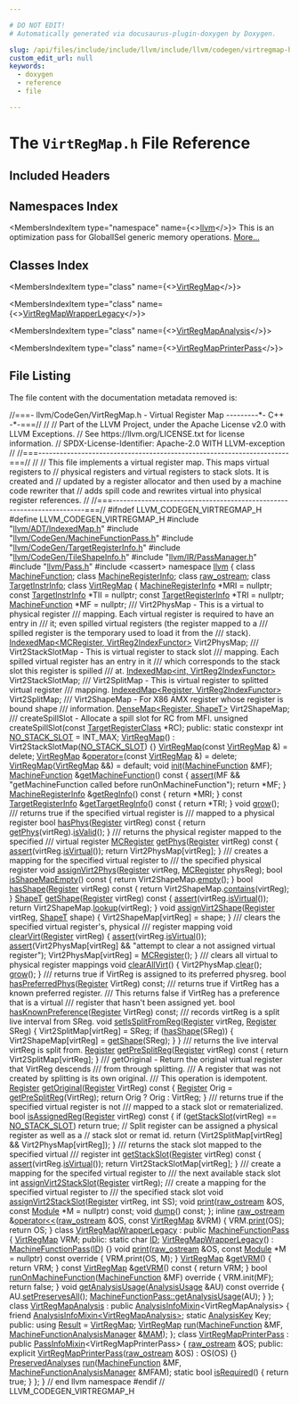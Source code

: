 ```yaml
---

# DO NOT EDIT!
# Automatically generated via docusaurus-plugin-doxygen by Doxygen.

slug: /api/files/include/include/llvm/include/llvm/codegen/virtregmap-h
custom_edit_url: null
keywords:
  - doxygen
  - reference
  - file

---
```





# The `VirtRegMap.h` File Reference

<DoxygenPage pluginConfig={pluginConfig}>



## Included Headers

<IncludesList>
<IncludesListItem
  filePath="llvm/ADT/IndexedMap.h"
  permalink="/docs/api/files/include/include/llvm/include/llvm/adt/indexedmap-h"
  isLocal="true" />
<IncludesListItem
  filePath="llvm/CodeGen/MachineFunctionPass.h"
  permalink="/docs/api/files/include/include/llvm/include/llvm/codegen/machinefunctionpass-h"
  isLocal="true" />
<IncludesListItem
  filePath="llvm/CodeGen/TargetRegisterInfo.h"
  permalink="/docs/api/files/include/include/llvm/include/llvm/codegen/targetregisterinfo-h"
  isLocal="true" />
<IncludesListItem
  filePath="llvm/CodeGen/TileShapeInfo.h"
  permalink="/docs/api/files/include/include/llvm/include/llvm/codegen/tileshapeinfo-h"
  isLocal="true" />
<IncludesListItem
  filePath="llvm/IR/PassManager.h"
  permalink="/docs/api/files/include/include/llvm/include/llvm/ir/passmanager-h"
  isLocal="true" />
<IncludesListItem
  filePath="llvm/Pass.h"
  permalink="/docs/api/files/include/include/llvm/pass-h"
  isLocal="true" />
<IncludesListItem
  filePath="cassert"
  permalink=""
  isLocal="false" />
</IncludesList>

## Namespaces Index

<MembersIndex>

<MembersIndexItem
  type="namespace"
  name={<><a href="/docs/api/namespaces/llvm">llvm</a></>}>
This is an optimization pass for GlobalISel generic memory operations. <a href="/docs/api/namespaces/llvm/#details">More...</a>
</MembersIndexItem>

</MembersIndex>

## Classes Index

<MembersIndex>

<MembersIndexItem
  type="class"
  name={<><a href="/docs/api/classes/llvm/virtregmap">VirtRegMap</a></>}>
</MembersIndexItem>

<MembersIndexItem
  type="class"
  name={<><a href="/docs/api/classes/llvm/virtregmapwrapperlegacy">VirtRegMapWrapperLegacy</a></>}>
</MembersIndexItem>

<MembersIndexItem
  type="class"
  name={<><a href="/docs/api/classes/llvm/virtregmapanalysis">VirtRegMapAnalysis</a></>}>
</MembersIndexItem>

<MembersIndexItem
  type="class"
  name={<><a href="/docs/api/classes/llvm/virtregmapprinterpass">VirtRegMapPrinterPass</a></>}>
</MembersIndexItem>

</MembersIndex>


## File Listing

The file content with the documentation metadata removed is:

<ProgramListing>

<Link id="l00001" /><CodeLine lineNumber="1"><Highlight kind="comment">//===- llvm/CodeGen/VirtRegMap.h - Virtual Register Map ---------&#42;- C++ -&#42;-===//</Highlight><Highlight kind="normal"></Highlight></CodeLine>
<Link id="l00002" /><CodeLine lineNumber="2"><Highlight kind="normal"></Highlight><Highlight kind="comment">//</Highlight><Highlight kind="normal"></Highlight></CodeLine>
<Link id="l00003" /><CodeLine lineNumber="3"><Highlight kind="normal"></Highlight><Highlight kind="comment">// Part of the LLVM Project, under the Apache License v2.0 with LLVM Exceptions.</Highlight><Highlight kind="normal"></Highlight></CodeLine>
<Link id="l00004" /><CodeLine lineNumber="4"><Highlight kind="normal"></Highlight><Highlight kind="comment">// See https://llvm.org/LICENSE.txt for license information.</Highlight><Highlight kind="normal"></Highlight></CodeLine>
<Link id="l00005" /><CodeLine lineNumber="5"><Highlight kind="normal"></Highlight><Highlight kind="comment">// SPDX-License-Identifier: Apache-2.0 WITH LLVM-exception</Highlight><Highlight kind="normal"></Highlight></CodeLine>
<Link id="l00006" /><CodeLine lineNumber="6"><Highlight kind="normal"></Highlight><Highlight kind="comment">//</Highlight><Highlight kind="normal"></Highlight></CodeLine>
<Link id="l00007" /><CodeLine lineNumber="7"><Highlight kind="normal"></Highlight><Highlight kind="comment">//===----------------------------------------------------------------------===//</Highlight><Highlight kind="normal"></Highlight></CodeLine>
<Link id="l00008" /><CodeLine lineNumber="8"><Highlight kind="normal"></Highlight><Highlight kind="comment">//</Highlight><Highlight kind="normal"></Highlight></CodeLine>
<Link id="l00009" /><CodeLine lineNumber="9"><Highlight kind="normal"></Highlight><Highlight kind="comment">// This file implements a virtual register map. This maps virtual registers to</Highlight><Highlight kind="normal"></Highlight></CodeLine>
<Link id="l00010" /><CodeLine lineNumber="10"><Highlight kind="normal"></Highlight><Highlight kind="comment">// physical registers and virtual registers to stack slots. It is created and</Highlight><Highlight kind="normal"></Highlight></CodeLine>
<Link id="l00011" /><CodeLine lineNumber="11"><Highlight kind="normal"></Highlight><Highlight kind="comment">// updated by a register allocator and then used by a machine code rewriter that</Highlight><Highlight kind="normal"></Highlight></CodeLine>
<Link id="l00012" /><CodeLine lineNumber="12"><Highlight kind="normal"></Highlight><Highlight kind="comment">// adds spill code and rewrites virtual into physical register references.</Highlight><Highlight kind="normal"></Highlight></CodeLine>
<Link id="l00013" /><CodeLine lineNumber="13"><Highlight kind="normal"></Highlight><Highlight kind="comment">//</Highlight><Highlight kind="normal"></Highlight></CodeLine>
<Link id="l00014" /><CodeLine lineNumber="14"><Highlight kind="normal"></Highlight><Highlight kind="comment">//===----------------------------------------------------------------------===//</Highlight><Highlight kind="normal"></Highlight></CodeLine>
<Link id="l00015" /><CodeLine lineNumber="15"><Highlight kind="normal"></Highlight></CodeLine>
<Link id="l00016" /><CodeLine lineNumber="16"><Highlight kind="normal"></Highlight><Highlight kind="preprocessor">#ifndef LLVM&#95;CODEGEN&#95;VIRTREGMAP&#95;H</Highlight><Highlight kind="normal"></Highlight></CodeLine>
<Link id="l00017" /><CodeLine lineNumber="17"><Highlight kind="normal"></Highlight><Highlight kind="preprocessor">#define LLVM&#95;CODEGEN&#95;VIRTREGMAP&#95;H</Highlight><Highlight kind="normal"></Highlight></CodeLine>
<Link id="l00018" /><CodeLine lineNumber="18"><Highlight kind="normal"></Highlight></CodeLine>
<Link id="l00019" /><CodeLine lineNumber="19"><Highlight kind="normal"></Highlight><Highlight kind="preprocessor">#include &quot;<a href="/docs/api/files/include/include/llvm/include/llvm/adt/indexedmap-h">llvm/ADT/IndexedMap.h</a>&quot;</Highlight><Highlight kind="normal"></Highlight></CodeLine>
<Link id="l00020" /><CodeLine lineNumber="20"><Highlight kind="normal"></Highlight><Highlight kind="preprocessor">#include &quot;<a href="/docs/api/files/include/include/llvm/include/llvm/codegen/machinefunctionpass-h">llvm/CodeGen/MachineFunctionPass.h</a>&quot;</Highlight><Highlight kind="normal"></Highlight></CodeLine>
<Link id="l00021" /><CodeLine lineNumber="21"><Highlight kind="normal"></Highlight><Highlight kind="preprocessor">#include &quot;<a href="/docs/api/files/include/include/llvm/include/llvm/codegen/targetregisterinfo-h">llvm/CodeGen/TargetRegisterInfo.h</a>&quot;</Highlight><Highlight kind="normal"></Highlight></CodeLine>
<Link id="l00022" /><CodeLine lineNumber="22"><Highlight kind="normal"></Highlight><Highlight kind="preprocessor">#include &quot;<a href="/docs/api/files/include/include/llvm/include/llvm/codegen/tileshapeinfo-h">llvm/CodeGen/TileShapeInfo.h</a>&quot;</Highlight><Highlight kind="normal"></Highlight></CodeLine>
<Link id="l00023" /><CodeLine lineNumber="23"><Highlight kind="normal"></Highlight><Highlight kind="preprocessor">#include &quot;<a href="/docs/api/files/include/include/llvm/include/llvm/ir/passmanager-h">llvm/IR/PassManager.h</a>&quot;</Highlight><Highlight kind="normal"></Highlight></CodeLine>
<Link id="l00024" /><CodeLine lineNumber="24"><Highlight kind="normal"></Highlight><Highlight kind="preprocessor">#include &quot;<a href="/docs/api/files/include/include/llvm/pass-h">llvm/Pass.h</a>&quot;</Highlight><Highlight kind="normal"></Highlight></CodeLine>
<Link id="l00025" /><CodeLine lineNumber="25"><Highlight kind="normal"></Highlight><Highlight kind="preprocessor">#include &lt;cassert&gt;</Highlight><Highlight kind="normal"></Highlight></CodeLine>
<Link id="l00026" /><CodeLine lineNumber="26"><Highlight kind="normal"></Highlight></CodeLine>
<Link id="l00027" /><CodeLine lineNumber="27"><Highlight kind="normal"></Highlight><Highlight kind="keyword">namespace </Highlight><Highlight kind="normal"><a href="/docs/api/namespaces/llvm">llvm</a> &#123;</Highlight></CodeLine>
<Link id="l00028" /><CodeLine lineNumber="28"><Highlight kind="normal"></Highlight></CodeLine>
<Link id="l00029" /><CodeLine lineNumber="29"><Highlight kind="normal"></Highlight><Highlight kind="keyword">class </Highlight><Highlight kind="normal"><a href="/docs/api/classes/llvm/machinefunction">MachineFunction</a>;</Highlight></CodeLine>
<Link id="l00030" /><CodeLine lineNumber="30"><Highlight kind="normal"></Highlight><Highlight kind="keyword">class </Highlight><Highlight kind="normal"><a href="/docs/api/classes/llvm/machineregisterinfo">MachineRegisterInfo</a>;</Highlight></CodeLine>
<Link id="l00031" /><CodeLine lineNumber="31"><Highlight kind="normal"></Highlight><Highlight kind="keyword">class </Highlight><Highlight kind="normal"><a href="/docs/api/classes/llvm/raw-ostream">raw&#95;ostream</a>;</Highlight></CodeLine>
<Link id="l00032" /><CodeLine lineNumber="32"><Highlight kind="normal"></Highlight><Highlight kind="keyword">class </Highlight><Highlight kind="normal"><a href="/docs/api/classes/llvm/targetinstrinfo">TargetInstrInfo</a>;</Highlight></CodeLine>
<Link id="l00033" /><CodeLine lineNumber="33"><Highlight kind="normal"></Highlight></CodeLine>
<Link id="l00034" /><CodeLine lineNumber="34" lineLink="/docs/api/classes/llvm/virtregmap"><Highlight kind="normal"></Highlight><Highlight kind="keyword">class </Highlight><Highlight kind="normal"><a href="/docs/api/classes/llvm/virtregmap/#a69fa879a33a59f14ca440c7ec9669a38">VirtRegMap</a> &#123;</Highlight></CodeLine>
<Link id="l00035" /><CodeLine lineNumber="35"><Highlight kind="normal">  <a href="/docs/api/classes/llvm/machineregisterinfo">MachineRegisterInfo</a> &#42;MRI = </Highlight><Highlight kind="keyword">nullptr</Highlight><Highlight kind="normal">;</Highlight></CodeLine>
<Link id="l00036" /><CodeLine lineNumber="36"><Highlight kind="normal">  </Highlight><Highlight kind="keyword">const</Highlight><Highlight kind="normal"> <a href="/docs/api/classes/llvm/targetinstrinfo">TargetInstrInfo</a> &#42;TII = </Highlight><Highlight kind="keyword">nullptr</Highlight><Highlight kind="normal">;</Highlight></CodeLine>
<Link id="l00037" /><CodeLine lineNumber="37"><Highlight kind="normal">  </Highlight><Highlight kind="keyword">const</Highlight><Highlight kind="normal"> <a href="/docs/api/classes/llvm/targetregisterinfo">TargetRegisterInfo</a> &#42;TRI = </Highlight><Highlight kind="keyword">nullptr</Highlight><Highlight kind="normal">;</Highlight></CodeLine>
<Link id="l00038" /><CodeLine lineNumber="38"><Highlight kind="normal">  <a href="/docs/api/classes/llvm/machinefunction">MachineFunction</a> &#42;MF = </Highlight><Highlight kind="keyword">nullptr</Highlight><Highlight kind="normal">;</Highlight></CodeLine>
<Link id="l00039" /><CodeLine lineNumber="39"><Highlight kind="normal"></Highlight><Highlight kind="comment"></Highlight></CodeLine>
<Link id="l00040" /><CodeLine lineNumber="40"><Highlight kind="comment">  /// Virt2PhysMap - This is a virtual to physical register</Highlight></CodeLine>
<Link id="l00041" /><CodeLine lineNumber="41"><Highlight kind="comment">  /// mapping. Each virtual register is required to have an entry in</Highlight></CodeLine>
<Link id="l00042" /><CodeLine lineNumber="42"><Highlight kind="comment">  /// it; even spilled virtual registers (the register mapped to a</Highlight></CodeLine>
<Link id="l00043" /><CodeLine lineNumber="43"><Highlight kind="comment">  /// spilled register is the temporary used to load it from the</Highlight></CodeLine>
<Link id="l00044" /><CodeLine lineNumber="44"><Highlight kind="comment">  /// stack).</Highlight><Highlight kind="normal"></Highlight></CodeLine>
<Link id="l00045" /><CodeLine lineNumber="45"><Highlight kind="normal">  <a href="/docs/api/classes/llvm/indexedmap">IndexedMap&lt;MCRegister, VirtReg2IndexFunctor&gt;</a> Virt2PhysMap;</Highlight></CodeLine>
<Link id="l00046" /><CodeLine lineNumber="46"><Highlight kind="normal"></Highlight><Highlight kind="comment"></Highlight></CodeLine>
<Link id="l00047" /><CodeLine lineNumber="47"><Highlight kind="comment">  /// Virt2StackSlotMap - This is virtual register to stack slot</Highlight></CodeLine>
<Link id="l00048" /><CodeLine lineNumber="48"><Highlight kind="comment">  /// mapping. Each spilled virtual register has an entry in it</Highlight></CodeLine>
<Link id="l00049" /><CodeLine lineNumber="49"><Highlight kind="comment">  /// which corresponds to the stack slot this register is spilled</Highlight></CodeLine>
<Link id="l00050" /><CodeLine lineNumber="50"><Highlight kind="comment">  /// at.</Highlight><Highlight kind="normal"></Highlight></CodeLine>
<Link id="l00051" /><CodeLine lineNumber="51"><Highlight kind="normal">  <a href="/docs/api/classes/llvm/indexedmap">IndexedMap&lt;int, VirtReg2IndexFunctor&gt;</a> Virt2StackSlotMap;</Highlight></CodeLine>
<Link id="l00052" /><CodeLine lineNumber="52"><Highlight kind="normal"></Highlight><Highlight kind="comment"></Highlight></CodeLine>
<Link id="l00053" /><CodeLine lineNumber="53"><Highlight kind="comment">  /// Virt2SplitMap - This is virtual register to splitted virtual register</Highlight></CodeLine>
<Link id="l00054" /><CodeLine lineNumber="54"><Highlight kind="comment">  /// mapping.</Highlight><Highlight kind="normal"></Highlight></CodeLine>
<Link id="l00055" /><CodeLine lineNumber="55"><Highlight kind="normal">  <a href="/docs/api/classes/llvm/indexedmap">IndexedMap&lt;Register, VirtReg2IndexFunctor&gt;</a> Virt2SplitMap;</Highlight></CodeLine>
<Link id="l00056" /><CodeLine lineNumber="56"><Highlight kind="normal"></Highlight><Highlight kind="comment"></Highlight></CodeLine>
<Link id="l00057" /><CodeLine lineNumber="57"><Highlight kind="comment">  /// Virt2ShapeMap - For X86 AMX register whose register is bound shape</Highlight></CodeLine>
<Link id="l00058" /><CodeLine lineNumber="58"><Highlight kind="comment">  /// information.</Highlight><Highlight kind="normal"></Highlight></CodeLine>
<Link id="l00059" /><CodeLine lineNumber="59"><Highlight kind="normal">  <a href="/docs/api/classes/llvm/densemap">DenseMap&lt;Register, ShapeT&gt;</a> Virt2ShapeMap;</Highlight></CodeLine>
<Link id="l00060" /><CodeLine lineNumber="60"><Highlight kind="normal"></Highlight><Highlight kind="comment"></Highlight></CodeLine>
<Link id="l00061" /><CodeLine lineNumber="61"><Highlight kind="comment">  /// createSpillSlot - Allocate a spill slot for RC from MFI.</Highlight><Highlight kind="normal"></Highlight></CodeLine>
<Link id="l00062" /><CodeLine lineNumber="62"><Highlight kind="normal">  </Highlight><Highlight kind="keywordtype">unsigned</Highlight><Highlight kind="normal"> createSpillSlot(</Highlight><Highlight kind="keyword">const</Highlight><Highlight kind="normal"> <a href="/docs/api/classes/llvm/targetregisterclass">TargetRegisterClass</a> &#42;RC);</Highlight></CodeLine>
<Link id="l00063" /><CodeLine lineNumber="63"><Highlight kind="normal"></Highlight></CodeLine>
<Link id="l00064" /><CodeLine lineNumber="64"><Highlight kind="normal"></Highlight><Highlight kind="keyword">public</Highlight><Highlight kind="normal">:</Highlight></CodeLine>
<Link id="l00065" /><CodeLine lineNumber="65" lineLink="/docs/api/classes/llvm/virtregmap/#ad2e99ae080aa934d64b0ff504dab0158"><Highlight kind="normal">  </Highlight><Highlight kind="keyword">static</Highlight><Highlight kind="normal"> </Highlight><Highlight kind="keyword">constexpr</Highlight><Highlight kind="normal"> </Highlight><Highlight kind="keywordtype">int</Highlight><Highlight kind="normal"> <a href="/docs/api/classes/llvm/virtregmap/#ad2e99ae080aa934d64b0ff504dab0158">NO&#95;STACK&#95;SLOT</a> = INT&#95;MAX;</Highlight></CodeLine>
<Link id="l00066" /><CodeLine lineNumber="66"><Highlight kind="normal"></Highlight></CodeLine>
<Link id="l00067" /><CodeLine lineNumber="67" lineLink="/docs/api/classes/llvm/virtregmap/#a69fa879a33a59f14ca440c7ec9669a38"><Highlight kind="normal">  <a href="/docs/api/classes/llvm/virtregmap/#a69fa879a33a59f14ca440c7ec9669a38">VirtRegMap</a>() : Virt2StackSlotMap(<a href="/docs/api/classes/llvm/virtregmap/#ad2e99ae080aa934d64b0ff504dab0158">NO&#95;STACK&#95;SLOT</a>) &#123;&#125;</Highlight></CodeLine>
<Link id="l00068" /><CodeLine lineNumber="68" lineLink="/docs/api/classes/llvm/virtregmap/#a9017e7efa287f0d78d5072d2a26e9913"><Highlight kind="normal">  <a href="/docs/api/classes/llvm/virtregmap/#a9017e7efa287f0d78d5072d2a26e9913">VirtRegMap</a>(</Highlight><Highlight kind="keyword">const</Highlight><Highlight kind="normal"> <a href="/docs/api/classes/llvm/virtregmap/#a69fa879a33a59f14ca440c7ec9669a38">VirtRegMap</a> &amp;) = </Highlight><Highlight kind="keyword">delete</Highlight><Highlight kind="normal">;</Highlight></CodeLine>
<Link id="l00069" /><CodeLine lineNumber="69" lineLink="/docs/api/classes/llvm/virtregmap/#adf00a08991767e88031193592a29ab85"><Highlight kind="normal">  <a href="/docs/api/classes/llvm/virtregmap/#a69fa879a33a59f14ca440c7ec9669a38">VirtRegMap</a> &amp;<a href="/docs/api/classes/llvm/virtregmap/#adf00a08991767e88031193592a29ab85">operator=</a>(</Highlight><Highlight kind="keyword">const</Highlight><Highlight kind="normal"> <a href="/docs/api/classes/llvm/virtregmap/#a69fa879a33a59f14ca440c7ec9669a38">VirtRegMap</a> &amp;) = </Highlight><Highlight kind="keyword">delete</Highlight><Highlight kind="normal">;</Highlight></CodeLine>
<Link id="l00070" /><CodeLine lineNumber="70" lineLink="/docs/api/classes/llvm/virtregmap/#a8479febdfe5f9093009aecb7d0fae952"><Highlight kind="normal">  <a href="/docs/api/classes/llvm/virtregmap/#a8479febdfe5f9093009aecb7d0fae952">VirtRegMap</a>(<a href="/docs/api/classes/llvm/virtregmap/#a69fa879a33a59f14ca440c7ec9669a38">VirtRegMap</a> &amp;&amp;) = </Highlight><Highlight kind="keywordflow">default</Highlight><Highlight kind="normal">;</Highlight></CodeLine>
<Link id="l00071" /><CodeLine lineNumber="71"><Highlight kind="normal"></Highlight></CodeLine>
<Link id="l00072" /><CodeLine lineNumber="72" lineLink="/docs/api/classes/llvm/virtregmap/#a1a06f2509b5f901646c6498e9a0e8d4f"><Highlight kind="normal">  </Highlight><Highlight kind="keywordtype">void</Highlight><Highlight kind="normal"> <a href="/docs/api/classes/llvm/virtregmap/#a1a06f2509b5f901646c6498e9a0e8d4f">init</a>(<a href="/docs/api/classes/llvm/machinefunction">MachineFunction</a> &amp;MF);</Highlight></CodeLine>
<Link id="l00073" /><CodeLine lineNumber="73"><Highlight kind="normal"></Highlight></CodeLine>
<Link id="l00074" /><CodeLine lineNumber="74" lineLink="/docs/api/classes/llvm/virtregmap/#a7619711af4bb95253dea3e0783400f26"><Highlight kind="normal">  <a href="/docs/api/classes/llvm/machinefunction">MachineFunction</a> &amp;<a href="/docs/api/classes/llvm/virtregmap/#a7619711af4bb95253dea3e0783400f26">getMachineFunction</a>()</Highlight><Highlight kind="keyword"> const </Highlight><Highlight kind="normal">&#123;</Highlight></CodeLine>
<Link id="l00075" /><CodeLine lineNumber="75"><Highlight kind="normal">    <a href="/docs/api/files/lib/lib/target/lib/target/amdgpu/silowercontrolflow-cpp/#a4868c5d81c5ccc98c47aeab6244346a0">assert</a>(MF &amp;&amp; </Highlight><Highlight kind="stringliteral">&quot;getMachineFunction called before runOnMachineFunction&quot;</Highlight><Highlight kind="normal">);</Highlight></CodeLine>
<Link id="l00076" /><CodeLine lineNumber="76"><Highlight kind="normal">    </Highlight><Highlight kind="keywordflow">return</Highlight><Highlight kind="normal"> &#42;MF;</Highlight></CodeLine>
<Link id="l00077" /><CodeLine lineNumber="77"><Highlight kind="normal">  &#125;</Highlight></CodeLine>
<Link id="l00078" /><CodeLine lineNumber="78"><Highlight kind="normal"></Highlight></CodeLine>
<Link id="l00079" /><CodeLine lineNumber="79" lineLink="/docs/api/classes/llvm/virtregmap/#a5b03bffeedbff2a86dfe427fd90c1465"><Highlight kind="normal">  <a href="/docs/api/classes/llvm/machineregisterinfo">MachineRegisterInfo</a> &amp;<a href="/docs/api/classes/llvm/virtregmap/#a5b03bffeedbff2a86dfe427fd90c1465">getRegInfo</a>()</Highlight><Highlight kind="keyword"> const </Highlight><Highlight kind="normal">&#123; </Highlight><Highlight kind="keywordflow">return</Highlight><Highlight kind="normal"> &#42;MRI; &#125;</Highlight></CodeLine>
<Link id="l00080" /><CodeLine lineNumber="80" lineLink="/docs/api/classes/llvm/virtregmap/#adb16c0664049f377c9ff542829013a75"><Highlight kind="normal">  </Highlight><Highlight kind="keyword">const</Highlight><Highlight kind="normal"> <a href="/docs/api/classes/llvm/targetregisterinfo">TargetRegisterInfo</a> &amp;<a href="/docs/api/classes/llvm/virtregmap/#adb16c0664049f377c9ff542829013a75">getTargetRegInfo</a>()</Highlight><Highlight kind="keyword"> const </Highlight><Highlight kind="normal">&#123; </Highlight><Highlight kind="keywordflow">return</Highlight><Highlight kind="normal"> &#42;TRI; &#125;</Highlight></CodeLine>
<Link id="l00081" /><CodeLine lineNumber="81"><Highlight kind="normal"></Highlight></CodeLine>
<Link id="l00082" /><CodeLine lineNumber="82"><Highlight kind="normal">  </Highlight><Highlight kind="keywordtype">void</Highlight><Highlight kind="normal"> <a href="/docs/api/classes/llvm/virtregmap/#a8d5afab2fece1568139a0c2784f0e481">grow</a>();</Highlight></CodeLine>
<Link id="l00083" /><CodeLine lineNumber="83"><Highlight kind="normal"></Highlight><Highlight kind="comment"></Highlight></CodeLine>
<Link id="l00084" /><CodeLine lineNumber="84"><Highlight kind="comment">  /// returns true if the specified virtual register is</Highlight></CodeLine>
<Link id="l00085" /><CodeLine lineNumber="85"><Highlight kind="comment">  /// mapped to a physical register</Highlight><Highlight kind="normal"></Highlight></CodeLine>
<Link id="l00086" /><CodeLine lineNumber="86" lineLink="/docs/api/classes/llvm/virtregmap/#ab28bf4ffd3e2223dab0527c9d7e18288"><Highlight kind="normal">  </Highlight><Highlight kind="keywordtype">bool</Highlight><Highlight kind="normal"> <a href="/docs/api/classes/llvm/virtregmap/#ab28bf4ffd3e2223dab0527c9d7e18288">hasPhys</a>(<a href="/docs/api/classes/llvm/register">Register</a> virtReg)</Highlight><Highlight kind="keyword"> const </Highlight><Highlight kind="normal">&#123; </Highlight><Highlight kind="keywordflow">return</Highlight><Highlight kind="normal"> <a href="/docs/api/classes/llvm/virtregmap/#a785a4e2daf4e5bf3f0836adbc4fb7e65">getPhys</a>(virtReg).<a href="/docs/api/classes/llvm/mcregister/#a127e2906913fb89109f3e86397a559ad">isValid</a>(); &#125;</Highlight></CodeLine>
<Link id="l00087" /><CodeLine lineNumber="87"><Highlight kind="normal"></Highlight><Highlight kind="comment"></Highlight></CodeLine>
<Link id="l00088" /><CodeLine lineNumber="88"><Highlight kind="comment">  /// returns the physical register mapped to the specified</Highlight></CodeLine>
<Link id="l00089" /><CodeLine lineNumber="89"><Highlight kind="comment">  /// virtual register</Highlight><Highlight kind="normal"></Highlight></CodeLine>
<Link id="l00090" /><CodeLine lineNumber="90" lineLink="/docs/api/classes/llvm/virtregmap/#a785a4e2daf4e5bf3f0836adbc4fb7e65"><Highlight kind="normal">  <a href="/docs/api/classes/llvm/mcregister">MCRegister</a> <a href="/docs/api/classes/llvm/virtregmap/#a785a4e2daf4e5bf3f0836adbc4fb7e65">getPhys</a>(<a href="/docs/api/classes/llvm/register">Register</a> virtReg)</Highlight><Highlight kind="keyword"> const </Highlight><Highlight kind="normal">&#123;</Highlight></CodeLine>
<Link id="l00091" /><CodeLine lineNumber="91"><Highlight kind="normal">    <a href="/docs/api/files/lib/lib/target/lib/target/amdgpu/silowercontrolflow-cpp/#a4868c5d81c5ccc98c47aeab6244346a0">assert</a>(virtReg.<a href="/docs/api/classes/llvm/register/#ab203bbcbc320180b1da9e9a92ee0c784">isVirtual</a>());</Highlight></CodeLine>
<Link id="l00092" /><CodeLine lineNumber="92"><Highlight kind="normal">    </Highlight><Highlight kind="keywordflow">return</Highlight><Highlight kind="normal"> Virt2PhysMap&#91;virtReg&#93;;</Highlight></CodeLine>
<Link id="l00093" /><CodeLine lineNumber="93"><Highlight kind="normal">  &#125;</Highlight></CodeLine>
<Link id="l00094" /><CodeLine lineNumber="94"><Highlight kind="normal"></Highlight><Highlight kind="comment"></Highlight></CodeLine>
<Link id="l00095" /><CodeLine lineNumber="95"><Highlight kind="comment">  /// creates a mapping for the specified virtual register to</Highlight></CodeLine>
<Link id="l00096" /><CodeLine lineNumber="96"><Highlight kind="comment">  /// the specified physical register</Highlight><Highlight kind="normal"></Highlight></CodeLine>
<Link id="l00097" /><CodeLine lineNumber="97"><Highlight kind="normal">  </Highlight><Highlight kind="keywordtype">void</Highlight><Highlight kind="normal"> <a href="/docs/api/classes/llvm/virtregmap/#a7483a2fa0354b8fa3298ab99f41ce0d4">assignVirt2Phys</a>(<a href="/docs/api/classes/llvm/register">Register</a> virtReg, <a href="/docs/api/classes/llvm/mcregister">MCRegister</a> physReg);</Highlight></CodeLine>
<Link id="l00098" /><CodeLine lineNumber="98"><Highlight kind="normal"></Highlight></CodeLine>
<Link id="l00099" /><CodeLine lineNumber="99" lineLink="/docs/api/classes/llvm/virtregmap/#af0653b6b211a32dda8152d3177e11aa4"><Highlight kind="normal">  </Highlight><Highlight kind="keywordtype">bool</Highlight><Highlight kind="normal"> <a href="/docs/api/classes/llvm/virtregmap/#af0653b6b211a32dda8152d3177e11aa4">isShapeMapEmpty</a>()</Highlight><Highlight kind="keyword"> const </Highlight><Highlight kind="normal">&#123; </Highlight><Highlight kind="keywordflow">return</Highlight><Highlight kind="normal"> Virt2ShapeMap.<a href="/docs/api/classes/llvm/densemapbase/#a49c487a9395a6c384be8544cfb2cfccf">empty</a>(); &#125;</Highlight></CodeLine>
<Link id="l00100" /><CodeLine lineNumber="100"><Highlight kind="normal"></Highlight></CodeLine>
<Link id="l00101" /><CodeLine lineNumber="101" lineLink="/docs/api/classes/llvm/virtregmap/#a3d1e9b1a4148131fa20946943f7b1449"><Highlight kind="normal">  </Highlight><Highlight kind="keywordtype">bool</Highlight><Highlight kind="normal"> <a href="/docs/api/classes/llvm/virtregmap/#a3d1e9b1a4148131fa20946943f7b1449">hasShape</a>(<a href="/docs/api/classes/llvm/register">Register</a> virtReg)</Highlight><Highlight kind="keyword"> const </Highlight><Highlight kind="normal">&#123;</Highlight></CodeLine>
<Link id="l00102" /><CodeLine lineNumber="102"><Highlight kind="normal">    </Highlight><Highlight kind="keywordflow">return</Highlight><Highlight kind="normal"> Virt2ShapeMap.<a href="/docs/api/classes/llvm/densemapbase/#a836d9cba6deced0bb1fa7333ce5afd3a">contains</a>(virtReg);</Highlight></CodeLine>
<Link id="l00103" /><CodeLine lineNumber="103"><Highlight kind="normal">  &#125;</Highlight></CodeLine>
<Link id="l00104" /><CodeLine lineNumber="104"><Highlight kind="normal"></Highlight></CodeLine>
<Link id="l00105" /><CodeLine lineNumber="105" lineLink="/docs/api/classes/llvm/virtregmap/#a5bdec6932a16e4d542bd8773fcb50acb"><Highlight kind="normal">  <a href="/docs/api/classes/llvm/shapet">ShapeT</a> <a href="/docs/api/classes/llvm/virtregmap/#a5bdec6932a16e4d542bd8773fcb50acb">getShape</a>(<a href="/docs/api/classes/llvm/register">Register</a> virtReg)</Highlight><Highlight kind="keyword"> const </Highlight><Highlight kind="normal">&#123;</Highlight></CodeLine>
<Link id="l00106" /><CodeLine lineNumber="106"><Highlight kind="normal">    <a href="/docs/api/files/lib/lib/target/lib/target/amdgpu/silowercontrolflow-cpp/#a4868c5d81c5ccc98c47aeab6244346a0">assert</a>(virtReg.<a href="/docs/api/classes/llvm/register/#ab203bbcbc320180b1da9e9a92ee0c784">isVirtual</a>());</Highlight></CodeLine>
<Link id="l00107" /><CodeLine lineNumber="107"><Highlight kind="normal">    </Highlight><Highlight kind="keywordflow">return</Highlight><Highlight kind="normal"> Virt2ShapeMap.<a href="/docs/api/classes/llvm/densemapbase/#a0b2ca98dc28c61793ff5c90d23e5f14e">lookup</a>(virtReg);</Highlight></CodeLine>
<Link id="l00108" /><CodeLine lineNumber="108"><Highlight kind="normal">  &#125;</Highlight></CodeLine>
<Link id="l00109" /><CodeLine lineNumber="109"><Highlight kind="normal"></Highlight></CodeLine>
<Link id="l00110" /><CodeLine lineNumber="110" lineLink="/docs/api/classes/llvm/virtregmap/#ac75c4794d822351e963610133d4dc701"><Highlight kind="normal">  </Highlight><Highlight kind="keywordtype">void</Highlight><Highlight kind="normal"> <a href="/docs/api/classes/llvm/virtregmap/#ac75c4794d822351e963610133d4dc701">assignVirt2Shape</a>(<a href="/docs/api/classes/llvm/register">Register</a> virtReg, <a href="/docs/api/classes/llvm/shapet">ShapeT</a> shape) &#123;</Highlight></CodeLine>
<Link id="l00111" /><CodeLine lineNumber="111"><Highlight kind="normal">    Virt2ShapeMap&#91;virtReg&#93; = shape;</Highlight></CodeLine>
<Link id="l00112" /><CodeLine lineNumber="112"><Highlight kind="normal">  &#125;</Highlight></CodeLine>
<Link id="l00113" /><CodeLine lineNumber="113"><Highlight kind="normal"></Highlight><Highlight kind="comment"></Highlight></CodeLine>
<Link id="l00114" /><CodeLine lineNumber="114"><Highlight kind="comment">  /// clears the specified virtual register&#39;s, physical</Highlight></CodeLine>
<Link id="l00115" /><CodeLine lineNumber="115"><Highlight kind="comment">  /// register mapping</Highlight><Highlight kind="normal"></Highlight></CodeLine>
<Link id="l00116" /><CodeLine lineNumber="116" lineLink="/docs/api/classes/llvm/virtregmap/#a2d25688d9c61100ba6a5dea48771ecde"><Highlight kind="normal">  </Highlight><Highlight kind="keywordtype">void</Highlight><Highlight kind="normal"> <a href="/docs/api/classes/llvm/virtregmap/#a2d25688d9c61100ba6a5dea48771ecde">clearVirt</a>(<a href="/docs/api/classes/llvm/register">Register</a> virtReg) &#123;</Highlight></CodeLine>
<Link id="l00117" /><CodeLine lineNumber="117"><Highlight kind="normal">    <a href="/docs/api/files/lib/lib/target/lib/target/amdgpu/silowercontrolflow-cpp/#a4868c5d81c5ccc98c47aeab6244346a0">assert</a>(virtReg.<a href="/docs/api/classes/llvm/register/#ab203bbcbc320180b1da9e9a92ee0c784">isVirtual</a>());</Highlight></CodeLine>
<Link id="l00118" /><CodeLine lineNumber="118"><Highlight kind="normal">    <a href="/docs/api/files/lib/lib/target/lib/target/amdgpu/silowercontrolflow-cpp/#a4868c5d81c5ccc98c47aeab6244346a0">assert</a>(Virt2PhysMap&#91;virtReg&#93; &amp;&amp;</Highlight></CodeLine>
<Link id="l00119" /><CodeLine lineNumber="119"><Highlight kind="normal">           </Highlight><Highlight kind="stringliteral">&quot;attempt to clear a not assigned virtual register&quot;</Highlight><Highlight kind="normal">);</Highlight></CodeLine>
<Link id="l00120" /><CodeLine lineNumber="120"><Highlight kind="normal">    Virt2PhysMap&#91;virtReg&#93; = <a href="/docs/api/classes/llvm/mcregister">MCRegister</a>();</Highlight></CodeLine>
<Link id="l00121" /><CodeLine lineNumber="121"><Highlight kind="normal">  &#125;</Highlight></CodeLine>
<Link id="l00122" /><CodeLine lineNumber="122"><Highlight kind="normal"></Highlight><Highlight kind="comment"></Highlight></CodeLine>
<Link id="l00123" /><CodeLine lineNumber="123"><Highlight kind="comment">  /// clears all virtual to physical register mappings</Highlight><Highlight kind="normal"></Highlight></CodeLine>
<Link id="l00124" /><CodeLine lineNumber="124" lineLink="/docs/api/classes/llvm/virtregmap/#a35ab2e8cafc507db705e2eeae719ae5c"><Highlight kind="normal">  </Highlight><Highlight kind="keywordtype">void</Highlight><Highlight kind="normal"> <a href="/docs/api/classes/llvm/virtregmap/#a35ab2e8cafc507db705e2eeae719ae5c">clearAllVirt</a>() &#123;</Highlight></CodeLine>
<Link id="l00125" /><CodeLine lineNumber="125"><Highlight kind="normal">    Virt2PhysMap.<a href="/docs/api/classes/llvm/indexedmap/#ac835fc191baf29fc0fd54d1c41146868">clear</a>();</Highlight></CodeLine>
<Link id="l00126" /><CodeLine lineNumber="126"><Highlight kind="normal">    <a href="/docs/api/classes/llvm/virtregmap/#a8d5afab2fece1568139a0c2784f0e481">grow</a>();</Highlight></CodeLine>
<Link id="l00127" /><CodeLine lineNumber="127"><Highlight kind="normal">  &#125;</Highlight></CodeLine>
<Link id="l00128" /><CodeLine lineNumber="128"><Highlight kind="normal"></Highlight><Highlight kind="comment"></Highlight></CodeLine>
<Link id="l00129" /><CodeLine lineNumber="129"><Highlight kind="comment">  /// returns true if VirtReg is assigned to its preferred physreg.</Highlight><Highlight kind="normal"></Highlight></CodeLine>
<Link id="l00130" /><CodeLine lineNumber="130"><Highlight kind="normal">  </Highlight><Highlight kind="keywordtype">bool</Highlight><Highlight kind="normal"> <a href="/docs/api/classes/llvm/virtregmap/#a4af3414dbf16e5eb1b862c7cf35ed83c">hasPreferredPhys</a>(<a href="/docs/api/classes/llvm/register">Register</a> VirtReg) </Highlight><Highlight kind="keyword">const</Highlight><Highlight kind="normal">;</Highlight></CodeLine>
<Link id="l00131" /><CodeLine lineNumber="131"><Highlight kind="normal"></Highlight><Highlight kind="comment"></Highlight></CodeLine>
<Link id="l00132" /><CodeLine lineNumber="132"><Highlight kind="comment">  /// returns true if VirtReg has a known preferred register.</Highlight></CodeLine>
<Link id="l00133" /><CodeLine lineNumber="133"><Highlight kind="comment">  /// This returns false if VirtReg has a preference that is a virtual</Highlight></CodeLine>
<Link id="l00134" /><CodeLine lineNumber="134"><Highlight kind="comment">  /// register that hasn&#39;t been assigned yet.</Highlight><Highlight kind="normal"></Highlight></CodeLine>
<Link id="l00135" /><CodeLine lineNumber="135"><Highlight kind="normal">  </Highlight><Highlight kind="keywordtype">bool</Highlight><Highlight kind="normal"> <a href="/docs/api/classes/llvm/virtregmap/#a103071c94c9a366fd2d96f5953871dde">hasKnownPreference</a>(<a href="/docs/api/classes/llvm/register">Register</a> VirtReg) </Highlight><Highlight kind="keyword">const</Highlight><Highlight kind="normal">;</Highlight></CodeLine>
<Link id="l00136" /><CodeLine lineNumber="136"><Highlight kind="normal"></Highlight><Highlight kind="comment"></Highlight></CodeLine>
<Link id="l00137" /><CodeLine lineNumber="137"><Highlight kind="comment">  /// records virtReg is a split live interval from SReg.</Highlight><Highlight kind="normal"></Highlight></CodeLine>
<Link id="l00138" /><CodeLine lineNumber="138" lineLink="/docs/api/classes/llvm/virtregmap/#a37b7b231e8677fb4c83572d6f4bedaa1"><Highlight kind="normal">  </Highlight><Highlight kind="keywordtype">void</Highlight><Highlight kind="normal"> <a href="/docs/api/classes/llvm/virtregmap/#a37b7b231e8677fb4c83572d6f4bedaa1">setIsSplitFromReg</a>(<a href="/docs/api/classes/llvm/register">Register</a> virtReg, <a href="/docs/api/classes/llvm/register">Register</a> SReg) &#123;</Highlight></CodeLine>
<Link id="l00139" /><CodeLine lineNumber="139"><Highlight kind="normal">    Virt2SplitMap&#91;virtReg&#93; = SReg;</Highlight></CodeLine>
<Link id="l00140" /><CodeLine lineNumber="140"><Highlight kind="normal">    </Highlight><Highlight kind="keywordflow">if</Highlight><Highlight kind="normal"> (<a href="/docs/api/classes/llvm/virtregmap/#a3d1e9b1a4148131fa20946943f7b1449">hasShape</a>(SReg)) &#123;</Highlight></CodeLine>
<Link id="l00141" /><CodeLine lineNumber="141"><Highlight kind="normal">      Virt2ShapeMap&#91;virtReg&#93; = <a href="/docs/api/classes/llvm/virtregmap/#a5bdec6932a16e4d542bd8773fcb50acb">getShape</a>(SReg);</Highlight></CodeLine>
<Link id="l00142" /><CodeLine lineNumber="142"><Highlight kind="normal">    &#125;</Highlight></CodeLine>
<Link id="l00143" /><CodeLine lineNumber="143"><Highlight kind="normal">  &#125;</Highlight></CodeLine>
<Link id="l00144" /><CodeLine lineNumber="144"><Highlight kind="normal"></Highlight><Highlight kind="comment"></Highlight></CodeLine>
<Link id="l00145" /><CodeLine lineNumber="145"><Highlight kind="comment">  /// returns the live interval virtReg is split from.</Highlight><Highlight kind="normal"></Highlight></CodeLine>
<Link id="l00146" /><CodeLine lineNumber="146" lineLink="/docs/api/classes/llvm/virtregmap/#a582c4d764e37313a1bc6dff1a727e752"><Highlight kind="normal">  <a href="/docs/api/classes/llvm/register">Register</a> <a href="/docs/api/classes/llvm/virtregmap/#a582c4d764e37313a1bc6dff1a727e752">getPreSplitReg</a>(<a href="/docs/api/classes/llvm/register">Register</a> virtReg)</Highlight><Highlight kind="keyword"> const </Highlight><Highlight kind="normal">&#123;</Highlight></CodeLine>
<Link id="l00147" /><CodeLine lineNumber="147"><Highlight kind="normal">    </Highlight><Highlight kind="keywordflow">return</Highlight><Highlight kind="normal"> Virt2SplitMap&#91;virtReg&#93;;</Highlight></CodeLine>
<Link id="l00148" /><CodeLine lineNumber="148"><Highlight kind="normal">  &#125;</Highlight></CodeLine>
<Link id="l00149" /><CodeLine lineNumber="149"><Highlight kind="normal"></Highlight><Highlight kind="comment"></Highlight></CodeLine>
<Link id="l00150" /><CodeLine lineNumber="150"><Highlight kind="comment">  /// getOriginal - Return the original virtual register that VirtReg descends</Highlight></CodeLine>
<Link id="l00151" /><CodeLine lineNumber="151"><Highlight kind="comment">  /// from through splitting.</Highlight></CodeLine>
<Link id="l00152" /><CodeLine lineNumber="152"><Highlight kind="comment">  /// A register that was not created by splitting is its own original.</Highlight></CodeLine>
<Link id="l00153" /><CodeLine lineNumber="153"><Highlight kind="comment">  /// This operation is idempotent.</Highlight><Highlight kind="normal"></Highlight></CodeLine>
<Link id="l00154" /><CodeLine lineNumber="154" lineLink="/docs/api/classes/llvm/virtregmap/#a4d88862090bbf71af421aacae8f12866"><Highlight kind="normal">  <a href="/docs/api/classes/llvm/register">Register</a> <a href="/docs/api/classes/llvm/virtregmap/#a4d88862090bbf71af421aacae8f12866">getOriginal</a>(<a href="/docs/api/classes/llvm/register">Register</a> VirtReg)</Highlight><Highlight kind="keyword"> const </Highlight><Highlight kind="normal">&#123;</Highlight></CodeLine>
<Link id="l00155" /><CodeLine lineNumber="155"><Highlight kind="normal">    <a href="/docs/api/classes/llvm/register">Register</a> Orig = <a href="/docs/api/classes/llvm/virtregmap/#a582c4d764e37313a1bc6dff1a727e752">getPreSplitReg</a>(VirtReg);</Highlight></CodeLine>
<Link id="l00156" /><CodeLine lineNumber="156"><Highlight kind="normal">    </Highlight><Highlight kind="keywordflow">return</Highlight><Highlight kind="normal"> Orig ? Orig : VirtReg;</Highlight></CodeLine>
<Link id="l00157" /><CodeLine lineNumber="157"><Highlight kind="normal">  &#125;</Highlight></CodeLine>
<Link id="l00158" /><CodeLine lineNumber="158"><Highlight kind="normal"></Highlight><Highlight kind="comment"></Highlight></CodeLine>
<Link id="l00159" /><CodeLine lineNumber="159"><Highlight kind="comment">  /// returns true if the specified virtual register is not</Highlight></CodeLine>
<Link id="l00160" /><CodeLine lineNumber="160"><Highlight kind="comment">  /// mapped to a stack slot or rematerialized.</Highlight><Highlight kind="normal"></Highlight></CodeLine>
<Link id="l00161" /><CodeLine lineNumber="161" lineLink="/docs/api/classes/llvm/virtregmap/#ad0df6033e4012261f7531e62274cf99c"><Highlight kind="normal">  </Highlight><Highlight kind="keywordtype">bool</Highlight><Highlight kind="normal"> <a href="/docs/api/classes/llvm/virtregmap/#ad0df6033e4012261f7531e62274cf99c">isAssignedReg</a>(<a href="/docs/api/classes/llvm/register">Register</a> virtReg)</Highlight><Highlight kind="keyword"> const </Highlight><Highlight kind="normal">&#123;</Highlight></CodeLine>
<Link id="l00162" /><CodeLine lineNumber="162"><Highlight kind="normal">    </Highlight><Highlight kind="keywordflow">if</Highlight><Highlight kind="normal"> (<a href="/docs/api/classes/llvm/virtregmap/#a32846fd2d98022e7b336962f85411a42">getStackSlot</a>(virtReg) == <a href="/docs/api/classes/llvm/virtregmap/#ad2e99ae080aa934d64b0ff504dab0158">NO&#95;STACK&#95;SLOT</a>)</Highlight></CodeLine>
<Link id="l00163" /><CodeLine lineNumber="163"><Highlight kind="normal">      </Highlight><Highlight kind="keywordflow">return</Highlight><Highlight kind="normal"> </Highlight><Highlight kind="keyword">true</Highlight><Highlight kind="normal">;</Highlight></CodeLine>
<Link id="l00164" /><CodeLine lineNumber="164"><Highlight kind="normal">    </Highlight><Highlight kind="comment">// Split register can be assigned a physical register as well as a</Highlight><Highlight kind="normal"></Highlight></CodeLine>
<Link id="l00165" /><CodeLine lineNumber="165"><Highlight kind="normal">    </Highlight><Highlight kind="comment">// stack slot or remat id.</Highlight><Highlight kind="normal"></Highlight></CodeLine>
<Link id="l00166" /><CodeLine lineNumber="166"><Highlight kind="normal">    </Highlight><Highlight kind="keywordflow">return</Highlight><Highlight kind="normal"> (Virt2SplitMap&#91;virtReg&#93; &amp;&amp; Virt2PhysMap&#91;virtReg&#93;);</Highlight></CodeLine>
<Link id="l00167" /><CodeLine lineNumber="167"><Highlight kind="normal">  &#125;</Highlight></CodeLine>
<Link id="l00168" /><CodeLine lineNumber="168"><Highlight kind="normal"></Highlight><Highlight kind="comment"></Highlight></CodeLine>
<Link id="l00169" /><CodeLine lineNumber="169"><Highlight kind="comment">  /// returns the stack slot mapped to the specified virtual</Highlight></CodeLine>
<Link id="l00170" /><CodeLine lineNumber="170"><Highlight kind="comment">  /// register</Highlight><Highlight kind="normal"></Highlight></CodeLine>
<Link id="l00171" /><CodeLine lineNumber="171" lineLink="/docs/api/classes/llvm/virtregmap/#a32846fd2d98022e7b336962f85411a42"><Highlight kind="normal">  </Highlight><Highlight kind="keywordtype">int</Highlight><Highlight kind="normal"> <a href="/docs/api/classes/llvm/virtregmap/#a32846fd2d98022e7b336962f85411a42">getStackSlot</a>(<a href="/docs/api/classes/llvm/register">Register</a> virtReg)</Highlight><Highlight kind="keyword"> const </Highlight><Highlight kind="normal">&#123;</Highlight></CodeLine>
<Link id="l00172" /><CodeLine lineNumber="172"><Highlight kind="normal">    <a href="/docs/api/files/lib/lib/target/lib/target/amdgpu/silowercontrolflow-cpp/#a4868c5d81c5ccc98c47aeab6244346a0">assert</a>(virtReg.<a href="/docs/api/classes/llvm/register/#ab203bbcbc320180b1da9e9a92ee0c784">isVirtual</a>());</Highlight></CodeLine>
<Link id="l00173" /><CodeLine lineNumber="173"><Highlight kind="normal">    </Highlight><Highlight kind="keywordflow">return</Highlight><Highlight kind="normal"> Virt2StackSlotMap&#91;virtReg&#93;;</Highlight></CodeLine>
<Link id="l00174" /><CodeLine lineNumber="174"><Highlight kind="normal">  &#125;</Highlight></CodeLine>
<Link id="l00175" /><CodeLine lineNumber="175"><Highlight kind="normal"></Highlight><Highlight kind="comment"></Highlight></CodeLine>
<Link id="l00176" /><CodeLine lineNumber="176"><Highlight kind="comment">  /// create a mapping for the specifed virtual register to</Highlight></CodeLine>
<Link id="l00177" /><CodeLine lineNumber="177"><Highlight kind="comment">  /// the next available stack slot</Highlight><Highlight kind="normal"></Highlight></CodeLine>
<Link id="l00178" /><CodeLine lineNumber="178"><Highlight kind="normal">  </Highlight><Highlight kind="keywordtype">int</Highlight><Highlight kind="normal"> <a href="/docs/api/classes/llvm/virtregmap/#a1ae60b2416ed4d106a241c6874c1992d">assignVirt2StackSlot</a>(<a href="/docs/api/classes/llvm/register">Register</a> virtReg);</Highlight></CodeLine>
<Link id="l00179" /><CodeLine lineNumber="179"><Highlight kind="normal"></Highlight><Highlight kind="comment"></Highlight></CodeLine>
<Link id="l00180" /><CodeLine lineNumber="180"><Highlight kind="comment">  /// create a mapping for the specified virtual register to</Highlight></CodeLine>
<Link id="l00181" /><CodeLine lineNumber="181"><Highlight kind="comment">  /// the specified stack slot</Highlight><Highlight kind="normal"></Highlight></CodeLine>
<Link id="l00182" /><CodeLine lineNumber="182"><Highlight kind="normal">  </Highlight><Highlight kind="keywordtype">void</Highlight><Highlight kind="normal"> <a href="/docs/api/classes/llvm/virtregmap/#a1ae60b2416ed4d106a241c6874c1992d">assignVirt2StackSlot</a>(<a href="/docs/api/classes/llvm/register">Register</a> virtReg, </Highlight><Highlight kind="keywordtype">int</Highlight><Highlight kind="normal"> SS);</Highlight></CodeLine>
<Link id="l00183" /><CodeLine lineNumber="183"><Highlight kind="normal"></Highlight></CodeLine>
<Link id="l00184" /><CodeLine lineNumber="184"><Highlight kind="normal">  </Highlight><Highlight kind="keywordtype">void</Highlight><Highlight kind="normal"> <a href="/docs/api/classes/llvm/virtregmap/#a7fa4b2ab2c4e30ebbb80c8384dc9ddd3">print</a>(<a href="/docs/api/classes/llvm/raw-ostream">raw&#95;ostream</a> &amp;OS, </Highlight><Highlight kind="keyword">const</Highlight><Highlight kind="normal"> <a href="/docs/api/classes/llvm/module">Module</a> &#42;M = </Highlight><Highlight kind="keyword">nullptr</Highlight><Highlight kind="normal">) </Highlight><Highlight kind="keyword">const</Highlight><Highlight kind="normal">;</Highlight></CodeLine>
<Link id="l00185" /><CodeLine lineNumber="185"><Highlight kind="normal">  </Highlight><Highlight kind="keywordtype">void</Highlight><Highlight kind="normal"> <a href="/docs/api/classes/llvm/virtregmap/#a570cc2ad4630f9e1adf4576e36507449">dump</a>() </Highlight><Highlight kind="keyword">const</Highlight><Highlight kind="normal">;</Highlight></CodeLine>
<Link id="l00186" /><CodeLine lineNumber="186"><Highlight kind="normal">&#125;;</Highlight></CodeLine>
<Link id="l00187" /><CodeLine lineNumber="187"><Highlight kind="normal"></Highlight></CodeLine>
<Link id="l00188" /><CodeLine lineNumber="188" lineLink="/docs/api/namespaces/llvm/#a071a500925a47bb844a0ad854252821c"><Highlight kind="normal"></Highlight><Highlight kind="keyword">inline</Highlight><Highlight kind="normal"> <a href="/docs/api/classes/llvm/raw-ostream">raw&#95;ostream</a> &amp;<a href="/docs/api/namespaces/llvm/#ab89f1db02887aa569176f0e29622eb47">operator&lt;&lt;</a>(<a href="/docs/api/classes/llvm/raw-ostream">raw&#95;ostream</a> &amp;OS, </Highlight><Highlight kind="keyword">const</Highlight><Highlight kind="normal"> <a href="/docs/api/classes/llvm/virtregmap">VirtRegMap</a> &amp;VRM) &#123;</Highlight></CodeLine>
<Link id="l00189" /><CodeLine lineNumber="189"><Highlight kind="normal">  VRM.<a href="/docs/api/classes/llvm/virtregmap/#a7fa4b2ab2c4e30ebbb80c8384dc9ddd3">print</a>(OS);</Highlight></CodeLine>
<Link id="l00190" /><CodeLine lineNumber="190"><Highlight kind="normal">  </Highlight><Highlight kind="keywordflow">return</Highlight><Highlight kind="normal"> OS;</Highlight></CodeLine>
<Link id="l00191" /><CodeLine lineNumber="191"><Highlight kind="normal">&#125;</Highlight></CodeLine>
<Link id="l00192" /><CodeLine lineNumber="192"><Highlight kind="normal"></Highlight></CodeLine>
<Link id="l00193" /><CodeLine lineNumber="193" lineLink="/docs/api/classes/llvm/virtregmapwrapperlegacy"><Highlight kind="normal"></Highlight><Highlight kind="keyword">class </Highlight><Highlight kind="normal"><a href="/docs/api/classes/llvm/virtregmapwrapperlegacy/#a1b98a729d403e13e590f8dc83ac1b847">VirtRegMapWrapperLegacy</a> : </Highlight><Highlight kind="keyword">public</Highlight><Highlight kind="normal"> <a href="/docs/api/classes/llvm/machinefunctionpass/#a29c81d2386f4a727c6d33413807530c8">MachineFunctionPass</a> &#123;</Highlight></CodeLine>
<Link id="l00194" /><CodeLine lineNumber="194"><Highlight kind="normal">  <a href="/docs/api/classes/llvm/virtregmap">VirtRegMap</a> VRM;</Highlight></CodeLine>
<Link id="l00195" /><CodeLine lineNumber="195"><Highlight kind="normal"></Highlight></CodeLine>
<Link id="l00196" /><CodeLine lineNumber="196"><Highlight kind="normal"></Highlight><Highlight kind="keyword">public</Highlight><Highlight kind="normal">:</Highlight></CodeLine>
<Link id="l00197" /><CodeLine lineNumber="197" lineLink="/docs/api/classes/llvm/virtregmapwrapperlegacy/#a8f8f960f62f49ec8fecbe4f75c7f1c20"><Highlight kind="normal">  </Highlight><Highlight kind="keyword">static</Highlight><Highlight kind="normal"> </Highlight><Highlight kind="keywordtype">char</Highlight><Highlight kind="normal"> <a href="/docs/api/classes/llvm/virtregmapwrapperlegacy/#a8f8f960f62f49ec8fecbe4f75c7f1c20">ID</a>;</Highlight></CodeLine>
<Link id="l00198" /><CodeLine lineNumber="198"><Highlight kind="normal"></Highlight></CodeLine>
<Link id="l00199" /><CodeLine lineNumber="199" lineLink="/docs/api/classes/llvm/virtregmapwrapperlegacy/#a1b98a729d403e13e590f8dc83ac1b847"><Highlight kind="normal">  <a href="/docs/api/classes/llvm/virtregmapwrapperlegacy/#a1b98a729d403e13e590f8dc83ac1b847">VirtRegMapWrapperLegacy</a>() : <a href="/docs/api/classes/llvm/machinefunctionpass/#a29c81d2386f4a727c6d33413807530c8">MachineFunctionPass</a>(<a href="/docs/api/classes/llvm/virtregmapwrapperlegacy/#a8f8f960f62f49ec8fecbe4f75c7f1c20">ID</a>) &#123;&#125;</Highlight></CodeLine>
<Link id="l00200" /><CodeLine lineNumber="200"><Highlight kind="normal"></Highlight></CodeLine>
<Link id="l00201" /><CodeLine lineNumber="201" lineLink="/docs/api/classes/llvm/virtregmapwrapperlegacy/#a7f9d1c60f1cb661243229aa0e1acbffe"><Highlight kind="normal">  </Highlight><Highlight kind="keywordtype">void</Highlight><Highlight kind="normal"> <a href="/docs/api/classes/llvm/virtregmapwrapperlegacy/#a7f9d1c60f1cb661243229aa0e1acbffe">print</a>(<a href="/docs/api/classes/llvm/raw-ostream">raw&#95;ostream</a> &amp;OS, </Highlight><Highlight kind="keyword">const</Highlight><Highlight kind="normal"> <a href="/docs/api/classes/llvm/module">Module</a> &#42;M = </Highlight><Highlight kind="keyword">nullptr</Highlight><Highlight kind="normal">)</Highlight><Highlight kind="keyword"> const override </Highlight><Highlight kind="normal">&#123;</Highlight></CodeLine>
<Link id="l00202" /><CodeLine lineNumber="202"><Highlight kind="normal">    VRM.print(OS, M);</Highlight></CodeLine>
<Link id="l00203" /><CodeLine lineNumber="203"><Highlight kind="normal">  &#125;</Highlight></CodeLine>
<Link id="l00204" /><CodeLine lineNumber="204"><Highlight kind="normal"></Highlight></CodeLine>
<Link id="l00205" /><CodeLine lineNumber="205" lineLink="/docs/api/classes/llvm/virtregmapwrapperlegacy/#a50c711c64ad19dce693157933262d63e"><Highlight kind="normal">  <a href="/docs/api/classes/llvm/virtregmap">VirtRegMap</a> &amp;<a href="/docs/api/classes/llvm/virtregmapwrapperlegacy/#a50c711c64ad19dce693157933262d63e">getVRM</a>() &#123; </Highlight><Highlight kind="keywordflow">return</Highlight><Highlight kind="normal"> VRM; &#125;</Highlight></CodeLine>
<Link id="l00206" /><CodeLine lineNumber="206" lineLink="/docs/api/classes/llvm/virtregmapwrapperlegacy/#a29299aaafccd1fc0cd433413b1c95952"><Highlight kind="normal">  </Highlight><Highlight kind="keyword">const</Highlight><Highlight kind="normal"> <a href="/docs/api/classes/llvm/virtregmap">VirtRegMap</a> &amp;<a href="/docs/api/classes/llvm/virtregmapwrapperlegacy/#a29299aaafccd1fc0cd433413b1c95952">getVRM</a>()</Highlight><Highlight kind="keyword"> const </Highlight><Highlight kind="normal">&#123; </Highlight><Highlight kind="keywordflow">return</Highlight><Highlight kind="normal"> VRM; &#125;</Highlight></CodeLine>
<Link id="l00207" /><CodeLine lineNumber="207"><Highlight kind="normal"></Highlight></CodeLine>
<Link id="l00208" /><CodeLine lineNumber="208" lineLink="/docs/api/classes/llvm/virtregmapwrapperlegacy/#ac7c96f8cf3e66036855011e2a6fd633c"><Highlight kind="normal">  </Highlight><Highlight kind="keywordtype">bool</Highlight><Highlight kind="normal"> <a href="/docs/api/classes/llvm/virtregmapwrapperlegacy/#ac7c96f8cf3e66036855011e2a6fd633c">runOnMachineFunction</a>(<a href="/docs/api/classes/llvm/machinefunction">MachineFunction</a> &amp;MF)</Highlight><Highlight kind="keyword"> override </Highlight><Highlight kind="normal">&#123;</Highlight></CodeLine>
<Link id="l00209" /><CodeLine lineNumber="209"><Highlight kind="normal">    VRM.init(MF);</Highlight></CodeLine>
<Link id="l00210" /><CodeLine lineNumber="210"><Highlight kind="normal">    </Highlight><Highlight kind="keywordflow">return</Highlight><Highlight kind="normal"> </Highlight><Highlight kind="keyword">false</Highlight><Highlight kind="normal">;</Highlight></CodeLine>
<Link id="l00211" /><CodeLine lineNumber="211"><Highlight kind="normal">  &#125;</Highlight></CodeLine>
<Link id="l00212" /><CodeLine lineNumber="212"><Highlight kind="normal"></Highlight></CodeLine>
<Link id="l00213" /><CodeLine lineNumber="213" lineLink="/docs/api/classes/llvm/virtregmapwrapperlegacy/#ae6b2a92b14ba5fe23649b6e8c78ee008"><Highlight kind="normal">  </Highlight><Highlight kind="keywordtype">void</Highlight><Highlight kind="normal"> <a href="/docs/api/classes/llvm/virtregmapwrapperlegacy/#ae6b2a92b14ba5fe23649b6e8c78ee008">getAnalysisUsage</a>(<a href="/docs/api/classes/llvm/analysisusage">AnalysisUsage</a> &amp;AU)</Highlight><Highlight kind="keyword"> const override </Highlight><Highlight kind="normal">&#123;</Highlight></CodeLine>
<Link id="l00214" /><CodeLine lineNumber="214"><Highlight kind="normal">    AU.<a href="/docs/api/classes/llvm/analysisusage/#af22b06a6a4f9df80454071685a0d6a02">setPreservesAll</a>();</Highlight></CodeLine>
<Link id="l00215" /><CodeLine lineNumber="215"><Highlight kind="normal">    <a href="/docs/api/classes/llvm/machinefunctionpass/#a864fd57b4304ef933b3281d0ef85a88e">MachineFunctionPass::getAnalysisUsage</a>(AU);</Highlight></CodeLine>
<Link id="l00216" /><CodeLine lineNumber="216"><Highlight kind="normal">  &#125;</Highlight></CodeLine>
<Link id="l00217" /><CodeLine lineNumber="217"><Highlight kind="normal">&#125;;</Highlight></CodeLine>
<Link id="l00218" /><CodeLine lineNumber="218"><Highlight kind="normal"></Highlight></CodeLine>
<Link id="l00219" /><CodeLine lineNumber="219" lineLink="/docs/api/classes/llvm/virtregmapanalysis"><Highlight kind="normal"></Highlight><Highlight kind="keyword">class </Highlight><Highlight kind="normal"><a href="/docs/api/classes/llvm/virtregmapanalysis">VirtRegMapAnalysis</a> : </Highlight><Highlight kind="keyword">public</Highlight><Highlight kind="normal"> <a href="/docs/api/structs/llvm/analysisinfomixin">AnalysisInfoMixin</a>&lt;VirtRegMapAnalysis&gt; &#123;</Highlight></CodeLine>
<Link id="l00220" /><CodeLine lineNumber="220"><Highlight kind="normal">  </Highlight><Highlight kind="keyword">friend</Highlight><Highlight kind="normal"> <a href="/docs/api/structs/llvm/analysisinfomixin">AnalysisInfoMixin&lt;VirtRegMapAnalysis&gt;</a>;</Highlight></CodeLine>
<Link id="l00221" /><CodeLine lineNumber="221"><Highlight kind="normal">  </Highlight><Highlight kind="keyword">static</Highlight><Highlight kind="normal"> <a href="/docs/api/structs/llvm/analysiskey">AnalysisKey</a> Key;</Highlight></CodeLine>
<Link id="l00222" /><CodeLine lineNumber="222"><Highlight kind="normal"></Highlight></CodeLine>
<Link id="l00223" /><CodeLine lineNumber="223"><Highlight kind="normal"></Highlight><Highlight kind="keyword">public</Highlight><Highlight kind="normal">:</Highlight></CodeLine>
<Link id="l00224" /><CodeLine lineNumber="224" lineLink="/docs/api/classes/llvm/virtregmapanalysis/#ae9d6b56505c08c9eef54b32e46493045"><Highlight kind="normal">  </Highlight><Highlight kind="keyword">using </Highlight><Highlight kind="normal"><a href="/docs/api/classes/llvm/virtregmapanalysis/#ae9d6b56505c08c9eef54b32e46493045">Result</a> = <a href="/docs/api/classes/llvm/virtregmap">VirtRegMap</a>;</Highlight></CodeLine>
<Link id="l00225" /><CodeLine lineNumber="225"><Highlight kind="normal"></Highlight></CodeLine>
<Link id="l00226" /><CodeLine lineNumber="226"><Highlight kind="normal">  <a href="/docs/api/classes/llvm/virtregmap">VirtRegMap</a> <a href="/docs/api/classes/llvm/virtregmapanalysis/#a01f5f291c2aa5b0c076173adeb2dbd3a">run</a>(<a href="/docs/api/classes/llvm/machinefunction">MachineFunction</a> &amp;MF, <a href="/docs/api/namespaces/llvm/#a064825a8817522ca733ac413a7122d36">MachineFunctionAnalysisManager</a> &amp;<a href="/docs/api/files/lib/lib/passes/passbuilderbindings-cpp/#a85bddafa659a93a7a67c9094648259be">MAM</a>);</Highlight></CodeLine>
<Link id="l00227" /><CodeLine lineNumber="227"><Highlight kind="normal">&#125;;</Highlight></CodeLine>
<Link id="l00228" /><CodeLine lineNumber="228"><Highlight kind="normal"></Highlight></CodeLine>
<Link id="l00229" /><CodeLine lineNumber="229" lineLink="/docs/api/classes/llvm/virtregmapprinterpass"><Highlight kind="normal"></Highlight><Highlight kind="keyword">class </Highlight><Highlight kind="normal"><a href="/docs/api/classes/llvm/virtregmapprinterpass/#aaac72519f7c085a5ffeb509ee8f08fbe">VirtRegMapPrinterPass</a> : </Highlight><Highlight kind="keyword">public</Highlight><Highlight kind="normal"> <a href="/docs/api/structs/llvm/passinfomixin">PassInfoMixin</a>&lt;VirtRegMapPrinterPass&gt; &#123;</Highlight></CodeLine>
<Link id="l00230" /><CodeLine lineNumber="230"><Highlight kind="normal">  <a href="/docs/api/classes/llvm/raw-ostream">raw&#95;ostream</a> &amp;OS;</Highlight></CodeLine>
<Link id="l00231" /><CodeLine lineNumber="231"><Highlight kind="normal"></Highlight></CodeLine>
<Link id="l00232" /><CodeLine lineNumber="232"><Highlight kind="normal"></Highlight><Highlight kind="keyword">public</Highlight><Highlight kind="normal">:</Highlight></CodeLine>
<Link id="l00233" /><CodeLine lineNumber="233" lineLink="/docs/api/classes/llvm/virtregmapprinterpass/#aaac72519f7c085a5ffeb509ee8f08fbe"><Highlight kind="normal">  </Highlight><Highlight kind="keyword">explicit</Highlight><Highlight kind="normal"> <a href="/docs/api/classes/llvm/virtregmapprinterpass/#aaac72519f7c085a5ffeb509ee8f08fbe">VirtRegMapPrinterPass</a>(<a href="/docs/api/classes/llvm/raw-ostream">raw&#95;ostream</a> &amp;OS) : OS(OS) &#123;&#125;</Highlight></CodeLine>
<Link id="l00234" /><CodeLine lineNumber="234"><Highlight kind="normal">  <a href="/docs/api/classes/llvm/preservedanalyses">PreservedAnalyses</a> <a href="/docs/api/classes/llvm/virtregmapprinterpass/#a101be45b1a9d89ebbd7df78a0f9ffa85">run</a>(<a href="/docs/api/classes/llvm/machinefunction">MachineFunction</a> &amp;MF,</Highlight></CodeLine>
<Link id="l00235" /><CodeLine lineNumber="235"><Highlight kind="normal">                        <a href="/docs/api/namespaces/llvm/#a064825a8817522ca733ac413a7122d36">MachineFunctionAnalysisManager</a> &amp;MFAM);</Highlight></CodeLine>
<Link id="l00236" /><CodeLine lineNumber="236" lineLink="/docs/api/classes/llvm/virtregmapprinterpass/#aced7adf6a26e194c55000139b4a1291a"><Highlight kind="normal">  </Highlight><Highlight kind="keyword">static</Highlight><Highlight kind="normal"> </Highlight><Highlight kind="keywordtype">bool</Highlight><Highlight kind="normal"> <a href="/docs/api/classes/llvm/virtregmapprinterpass/#aced7adf6a26e194c55000139b4a1291a">isRequired</a>() &#123; </Highlight><Highlight kind="keywordflow">return</Highlight><Highlight kind="normal"> </Highlight><Highlight kind="keyword">true</Highlight><Highlight kind="normal">; &#125;</Highlight></CodeLine>
<Link id="l00237" /><CodeLine lineNumber="237"><Highlight kind="normal">&#125;;</Highlight></CodeLine>
<Link id="l00238" /><CodeLine lineNumber="238"><Highlight kind="normal">&#125; </Highlight><Highlight kind="comment">// end llvm namespace</Highlight><Highlight kind="normal"></Highlight></CodeLine>
<Link id="l00239" /><CodeLine lineNumber="239"><Highlight kind="normal"></Highlight></CodeLine>
<Link id="l00240" /><CodeLine lineNumber="240"><Highlight kind="normal"></Highlight><Highlight kind="preprocessor">#endif </Highlight><Highlight kind="comment">// LLVM&#95;CODEGEN&#95;VIRTREGMAP&#95;H</Highlight><Highlight kind="normal"></Highlight></CodeLine>

</ProgramListing>

</DoxygenPage>
